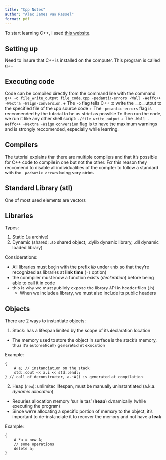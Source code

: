 ```yaml
---
title: "Cpp Notes"
author: "Alec James van Rassel"
format: pdf
---
```


To start learning C++, I used [this website](https://www.learncpp.com/). 

##  Setting up
Need to insure that C++ is installed on the computer. This program is called g++


##  Executing code
Code can be compiled directly from the command line with the command 
`g++ -o file_write_output file_code.cpp -pedantic-errors -Wall -Weffc++ -Wextra -Wsign-conversion`.
+   The `-o` flag tells C++ to write the __o__utput to the specified file of the cpp source code
+   The `-pedantic-errors` flag is reccomended by the tutorial to be as strict as possible
To then run the code, we run it like any other shell script: `./file_write_output`
+   The `-Wall -Weffc++ -Wextra -Wsign-conversion` flag is to have the maximum warnings
    and is strongly reccomended, especially while learning.

##  Compilers
The tutorial explains that there are multiple compilers and that it's possible
for C++ code to compile in one but not the other. For this reason they reccomend 
to disable all individualities of the compiler to follow a standard with the 
`-pedantic-errors` being very strict.

## Standard Library (stl)
One of most used elements are vectors

## Libraries

Types:

1.  Static (.a archive)
1.  Dynamic (shared; .so shared object, .dylib dynamic library, .dll dynamic loaded library)

Considerations:

-   All libraries must begin with the prefix *lib* under unix so that they're recognized as libraries at **link time** (`-l` option)
-   the conmpiler must know a function exists (*declaration*) before being able to call it in code
-   this is why we must publicly expose the library API in header files (.h)
    -   When we include a library, we must also include its public headers

## Objects 

There are 2 ways to instantiate objects:

1.  Stack: has a lifespan limited by the scope of its declaration location 
-   The memory used to store the object in surface is the stack's memory, thus it's automatically generated at execution

Example:
```
{
    A a; // instanciation on the stack
    std::cout << a.i << std::endl;
} // call of deconstructor, a.~A() is generated at compilation
```

2.  Heap (`new`): unlimited lifespan, must be manually uninstantiated (a.k.a. *dynamic allocation*)
-   Requries allocation memory 'sur le tas' (**heap**) dynamically (while executing the program)
-   Since we're allocating a specific portion of memory to the object, it's important to de-instanciate it to recover the memory and not have a **leak**

Example:
```
{
    A *a = new A;
    // some operations
    delete a;
}
```

